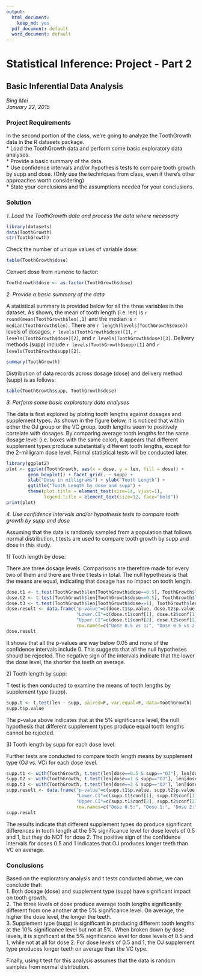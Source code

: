 ```yaml
---
output:
  html_document:
    keep_md: yes
  pdf_document: default
  word_document: default
---
```

Statistical Inference: Project - Part 2
========================================================
## Basic Inferential Data Analysis

*Bing Mei*  
*January 22, 2015*

### Project Requirements
In the second portion of the class, we're going to analyze the ToothGrowth data in the R datasets package.  
* Load the ToothGrowth data and perform some basic exploratory data analyses.  
* Provide a basic summary of the data.  
* Use confidence intervals and/or hypothesis tests to compare tooth growth by supp and dose. (Only use the techniques from class, even if there's other approaches worth considering)  
* State your conclusions and the assumptions needed for your conclusions.  

### Solution
*1. Load the ToothGrowth data and process the data where necessary*

```r
library(datasets)
data(ToothGrowth)
str(ToothGrowth)
```
Check the number of unique values of variable dose:
```r
table(ToothGrowth$dose)
```
Convert dose from numeric to factor:
```r
ToothGrowth$dose <- as.factor(ToothGrowth$dose)
```

*2. Provide a basic summary of the data*

A statistical summary is provided below for all the three variables in the dataset. As shown, the mean of tooth length (i.e. len) is `r round(mean(ToothGrowth$len),1)` and the median is `r median(ToothGrowth$len)`. There are `r length(levels(ToothGrowth$dose))` levels of dosages, `r levels(ToothGrowth$dose)[1]`, `r levels(ToothGrowth$dose)[2]`, and `r levels(ToothGrowth$dose)[3]`. Delivery methods (supp) include `r levels(ToothGrowth$supp)[1]` and `r levels(ToothGrowth$supp)[2]`.
```r
summary(ToothGrowth)
```

Distribution of data records across dosage (dose) and delivery method (supp) is as follows:

```r
table(ToothGrowth$supp, ToothGrowth$dose)
```

*3. Perform some basic exploratory data analyses*

The data is first explored by ploting tooth lengths against dosages and supplement types. As shown in the figure below, it is noticed that within either the OJ group or the VC group, tooth lengths seem to positively correlate with dosages. By comparing average tooth lengths for the same dosage level (i.e. boxes with the same color), it appears that different supplement types produce substantially different tooth lengths, except for the 2-milligram dose level.  Formal statistical tests will be conducted later.
```r
library(ggplot2)
plot <- ggplot(ToothGrowth, aes(x = dose, y = len, fill = dose)) +
        geom_boxplot() + facet_grid(. ~ supp) +
        xlab("Dose in milligrams") + ylab("Tooth Length") +
        ggtitle("Tooth Length by dose and supp") + 
        theme(plot.title = element_text(size=14, vjust=1),
              legend.title = element_text(size=12, face="bold"))
print(plot)
```

*4. Use confidence intervals and/or hypothesis tests to compare tooth growth by supp and dose*

Assuming that the data is randomly sampled from a population that follows normal distribution, t tests are used to compare tooth growth by supp and dose in this study.

1\) Tooth length by dose:

There are three dosage levels.  Comparisons are therefore made for every two of them and there are three t tests in total.  The null hypothesis is that the means are equal, indicating that dosage has no impact on tooth length.
```r
dose.t1 <- t.test(ToothGrowth$len[ToothGrowth$dose==0.5], ToothGrowth$len[ToothGrowth$dose==1], paired=F, var.equal=F)
dose.t2 <- t.test(ToothGrowth$len[ToothGrowth$dose==0.5], ToothGrowth$len[ToothGrowth$dose==2], paired=F, var.equal=F)
dose.t3 <- t.test(ToothGrowth$len[ToothGrowth$dose==1], ToothGrowth$len[ToothGrowth$dose==2], paired=F, var.equal=F)
dose.result <- data.frame("p-value"=c(dose.t1$p.value, dose.t2$p.value, dose.t3$p.value),
                          "Lower.CI"=c(dose.t1$conf[1], dose.t2$conf[1], dose.t3$conf[1]),
                          "Upper.CI"=c(dose.t1$conf[2], dose.t2$conf[2], dose.t3$conf[2]),
                          row.names=c("Dose 0.5 vs 1:", "Dose 0.5 vs 2:", "Dose 1 vs 2:"))
dose.result
```
It shows that all the p-values are way below 0.05 and none of the confidence intervals include 0. This suggests that all the null hypotheses should be rejected. The negative sign of the intervals indicate that the lower the dose level, the shorter the teeth on average.

2\)  Tooth length by supp:

T test is then conducted to examine the means of tooth lengths by supplement type (supp).
```r
supp.t <- t.test(len ~ supp, paired=F, var.equal=F, data=ToothGrowth)
supp.t$p.value
```

The p-value above indicates that at the 5% significance level, the null hypothesis that different supplement types produce equal tooth lengths cannot be rejected.

3\)  Tooth length by supp for each dose level:

Further tests are conducted to compare tooth length means by supplement type (OJ vs. VC) for each dose level.
```r
supp.t1 <- with(ToothGrowth, t.test(len[dose==0.5 & supp=="OJ"], len[dose==0.5 & supp=="VC"], paired=F, var.equal=F))
supp.t2 <- with(ToothGrowth, t.test(len[dose==1 & supp=="OJ"], len[dose==1 & supp=="VC"], paired=F, var.equal=F))
supp.t3 <- with(ToothGrowth, t.test(len[dose==2 & supp=="OJ"], len[dose==2 & supp=="VC"], paired=F, var.equal=F))
supp.result <- data.frame("p-value"=c(supp.t1$p.value, supp.t2$p.value, supp.t3$p.value),
                          "Lower.CI"=c(supp.t1$conf[1], supp.t2$conf[1], supp.t3$conf[1]),
                          "Upper.CI"=c(supp.t1$conf[2], supp.t2$conf[2], supp.t3$conf[2]),
                          row.names=c("Dose 0.5:", "Dose 1:", "Dose 2:"))
supp.result
```

The results indicate that different supplement types do produce significant differences in tooth length at the 5% significance level for dose levels of 0.5 and 1, but they do NOT for dose 2.  The positive sign of the confidence intervals for doses 0.5 and 1 indicates that OJ produces longer teeth than VC on average.

### Conclusions
Based on the exploratory analysis and t tests conducted above, we can conclude that:  
1.  Both dosage (dose) and supplement type (supp) have significant impact on tooth growth.  
2.	The three levels of dose produce average tooth lengths significantly different from one another at the 5% significance level.  On average, the higher the dose level, the longer the teeth.  
3.	Supplement type (supp) is significant in producing different tooth lengths at the 10% significance level but not at 5%.  When broken down by dose levels, it is significant at the 5% significance level for dose levels of 0.5 and 1, while not at all for dose 2.  For dose levels of 0.5 and 1, the OJ supplement type produces longer teeth on average than the VC type.

Finally, using t test for this analysis assumes that the data is random samples from normal distribution.
